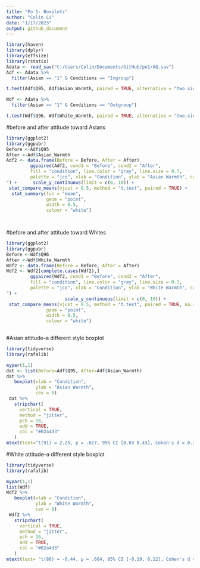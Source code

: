 ```yaml
---
title: "Po 1- Boxplots"
author: "Colin Li"
date: "1/17/2023"
output: github_document
---
```


```r
library(haven)
library(dplyr)
library(effsize)
library(rstatix)
Adata <- read_sav("C:/Users/Colin/Documents/GitHub/po1/AQ.sav")
Adf <- Adata %>% 
  filter(Asian == "1" & Conditions == "Ingroup")

t.test(Adf$Q95, Adf$Asian_Warmth, paired = TRUE, alternative = "two.sided") 

Wdf <- Adata %>%
  filter(Asian == "1" & Conditions == "Outgroup")

t.test(Wdf$Q96, Wdf$White_Warmth, paired = TRUE, alternative = "two.sided")

```
#before and after attitude toward Asians
```r
library(ggplot2)
library(ggpubr)
Before <-Adf$Q95
After <-Adf$Asian_Warmth
Adf2 <- data.frame(Before = Before, After = After)
         ggpaired(Adf2, cond1 = "Before", cond2 = "After",
         fill = "condition", line.color = "gray", line.size = 0.3,
         palette = "jco", xlab = "Condition", ylab = "Asian Warmth", caption = "t(91) = 2.25, 95% CI [0.03 0.43], Cohen's d = 0.24
") +      scale_y_continuous(limit = c(0, 10)) +
 stat_compare_means(vjust = 0.5, method = "t.test", paired = TRUE) +
  stat_summary(fun = "mean",
               geom = "point", 
               width = 0.5,
               colour = "white")

         
```

#before and after attitude toward Whites
```r
library(ggplot2)
library(ggpubr)
Before <-Wdf$Q96
After <-Wdf$White_Warmth
Wdf2 <- data.frame(Before = Before, After = After)
Wdf2 <- Wdf2[complete.cases(Wdf2),]
         ggpaired(Wdf2, cond1 = "Before", cond2 = "After",
         fill = "condition", line.color = "gray", line.size = 0.3,
         palette = "jco", xlab = "Condition", ylab = "White Warmth", caption = "t(88) = -0.44, 95% CI [-0.19, 0.12], Cohen's d = -0.05
") +
                      scale_y_continuous(limit = c(0, 10)) +
 stat_compare_means(vjust = 0.5, method = "t.test", paired = TRUE, na.rm = TRUE) +  stat_summary(fun = "mean",
               geom = "point", 
               width = 0.5,
               colour = "white")
  

```
#Asian attitude--a different style boxplot
```r

library(tidyverse)
library(rafalib)

mypar(1,1)
dat <- list(Before=Adf$Q95, After=Adf$Asian_Warmth)
dat %>%
   boxplot(xlab = "Condition",
           ylab = "Asian Warmth",
           cex = 0)
 dat %>%
   stripchart(
     vertical = TRUE,
     method = "jitter",
     pch = 16,
     add = TRUE,
     col = "#02a4d3"
   ) 
mtext(text="t(91) = 2.25, p = .027, 95% CI [0.03 0.43], Cohen's d = 0.24", side = 3, adj = 1, col = "black", cex = 0.8, font = 9)
```
#White attitude--a different style boxplot

```r
library(tidyverse)
library(rafalib)

mypar(1,1)
list(Wdf)
Wdf2 %>%
   boxplot(xlab = "Condition",
           ylab = "White Warmth",
           cex = 0)
 Wdf2 %>%
   stripchart(
     vertical = TRUE,
     method = "jitter",
     pch = 16,
     add = TRUE,
     col = "#02a4d3"
   )
mtext(text= "t(88) = -0.44, p = .664, 95% CI [-0.19, 0.12], Cohen's d = -0.05", side = 3, adj = 1, col = "black", cex = 0.8, font = 9)
```

